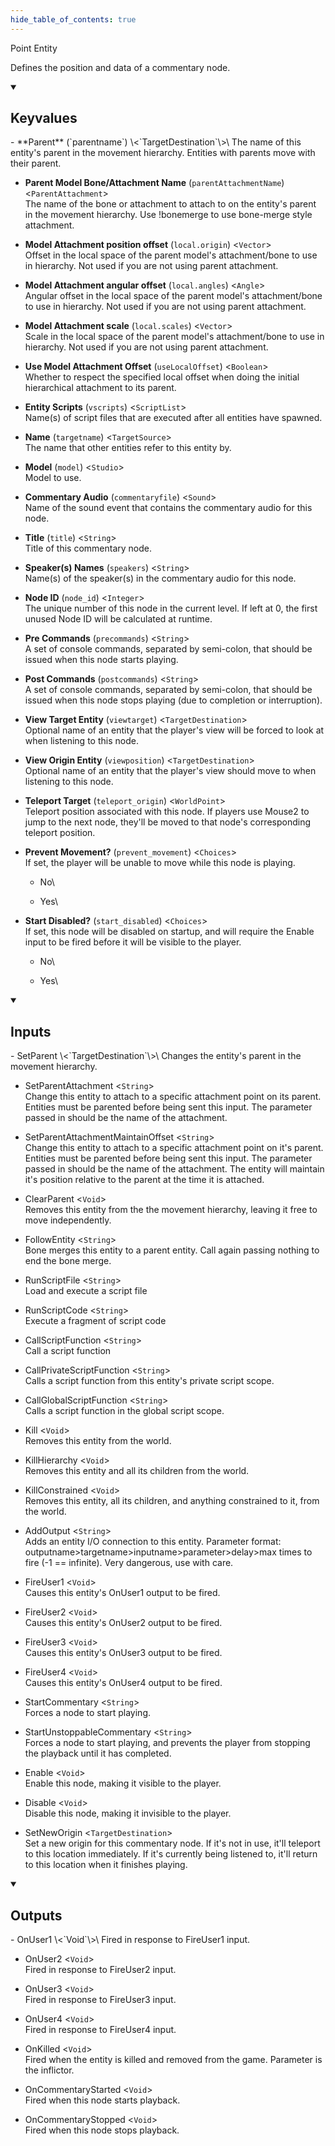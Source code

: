 ```yaml
---
hide_table_of_contents: true
---
```


<!---
!!!!!!
THIS PAGE IS AUTOGENERATED FROM GAME FGD DEFINITIONS!
DO NOT EDIT MANUALLY!
!!!!!!

In order to make edits, you can make an annotation file in /fgd_dump_overrides
-->


Point Entity

Defines the position and data of a commentary node.

<details open>
<summary><h2>Keyvalues</h2></summary>
- **Parent** (`parentname`) \<`TargetDestination`\>\
The name of this entity's parent in the movement hierarchy. Entities with parents move with their parent.

- **Parent Model Bone/Attachment Name** (`parentAttachmentName`) \<`ParentAttachment`\>\
The name of the bone or attachment to attach to on the entity's parent in the movement hierarchy. Use !bonemerge to use bone-merge style attachment.

- **Model Attachment position offset** (`local.origin`) \<`Vector`\>\
Offset in the local space of the parent model's attachment/bone to use in hierarchy. Not used if you are not using parent attachment.

- **Model Attachment angular offset** (`local.angles`) \<`Angle`\>\
Angular offset in the local space of the parent model's attachment/bone to use in hierarchy. Not used if you are not using parent attachment.

- **Model Attachment scale** (`local.scales`) \<`Vector`\>\
Scale in the local space of the parent model's attachment/bone to use in hierarchy. Not used if you are not using parent attachment.

- **Use Model Attachment Offset** (`useLocalOffset`) \<`Boolean`\>\
Whether to respect the specified local offset when doing the initial hierarchical attachment to its parent.

- **Entity Scripts** (`vscripts`) \<`ScriptList`\>\
Name(s) of script files that are executed after all entities have spawned.

- **Name** (`targetname`) \<`TargetSource`\>\
The name that other entities refer to this entity by.

- **Model** (`model`) \<`Studio`\>\
Model to use.

- **Commentary Audio** (`commentaryfile`) \<`Sound`\>\
Name of the sound event that contains the commentary audio for this node.

- **Title** (`title`) \<`String`\>\
Title of this commentary node.

- **Speaker(s) Names** (`speakers`) \<`String`\>\
Name(s) of the speaker(s) in the commentary audio for this node.

- **Node ID** (`node_id`) \<`Integer`\>\
The unique number of this node in the current level. If left at 0, the first unused Node ID will be calculated at runtime.

- **Pre Commands** (`precommands`) \<`String`\>\
A set of console commands, separated by semi-colon, that should be issued when this node starts playing.

- **Post Commands** (`postcommands`) \<`String`\>\
A set of console commands, separated by semi-colon, that should be issued when this node stops playing (due to completion or interruption).

- **View Target Entity** (`viewtarget`) \<`TargetDestination`\>\
Optional name of an entity that the player's view will be forced to look at when listening to this node.

- **View Origin Entity** (`viewposition`) \<`TargetDestination`\>\
Optional name of an entity that the player's view should move to when listening to this node.

- **Teleport Target** (`teleport_origin`) \<`WorldPoint`\>\
Teleport position associated with this node. If players use Mouse2 to jump to the next node, they'll be moved to that node's corresponding teleport position.

- **Prevent Movement?** (`prevent_movement`) \<`Choices`\>\
If set, the player will be unable to move while this node is playing.
  - No\
    
  - Yes\
    


- **Start Disabled?** (`start_disabled`) \<`Choices`\>\
If set, this node will be disabled on startup, and will require the Enable input to be fired before it will be visible to the player.
  - No\
    
  - Yes\
    



 </details>
<details open>
<summary><h2>Inputs</h2></summary>
- SetParent \<`TargetDestination`\>\
Changes the entity's parent in the movement hierarchy.

- SetParentAttachment \<`String`\>\
Change this entity to attach to a specific attachment point on its parent. Entities must be parented before being sent this input. The parameter passed in should be the name of the attachment.

- SetParentAttachmentMaintainOffset \<`String`\>\
Change this entity to attach to a specific attachment point on it's parent. Entities must be parented before being sent this input. The parameter passed in should be the name of the attachment. The entity will maintain it's position relative to the parent at the time it is attached.

- ClearParent \<`Void`\>\
Removes this entity from the the movement hierarchy, leaving it free to move independently.

- FollowEntity \<`String`\>\
Bone merges this entity to a parent entity. Call again passing nothing to end the bone merge.

- RunScriptFile \<`String`\>\
Load and execute a script file

- RunScriptCode \<`String`\>\
Execute a fragment of script code

- CallScriptFunction \<`String`\>\
Call a script function

- CallPrivateScriptFunction \<`String`\>\
Calls a script function from this entity's private script scope.

- CallGlobalScriptFunction \<`String`\>\
Calls a script function in the global script scope.

- Kill \<`Void`\>\
Removes this entity from the world.

- KillHierarchy \<`Void`\>\
Removes this entity and all its children from the world.

- KillConstrained \<`Void`\>\
Removes this entity, all its children, and anything constrained to it, from the world.

- AddOutput \<`String`\>\
Adds an entity I/O connection to this entity. Parameter format: outputname&gt;targetname>inputname&gt;parameter&gt;delay&gt;max times to fire (-1 == infinite). Very dangerous, use with care.

- FireUser1 \<`Void`\>\
Causes this entity's OnUser1 output to be fired.

- FireUser2 \<`Void`\>\
Causes this entity's OnUser2 output to be fired.

- FireUser3 \<`Void`\>\
Causes this entity's OnUser3 output to be fired.

- FireUser4 \<`Void`\>\
Causes this entity's OnUser4 output to be fired.

- StartCommentary \<`String`\>\
Forces a node to start playing.

- StartUnstoppableCommentary \<`String`\>\
Forces a node to start playing, and prevents the player from stopping the playback until it has completed.

- Enable \<`Void`\>\
Enable this node, making it visible to the player.

- Disable \<`Void`\>\
Disable this node, making it invisible to the player.

- SetNewOrigin \<`TargetDestination`\>\
Set a new origin for this commentary node. If it's not in use, it'll teleport to this location immediately. If it's currently being listened to, it'll return to this location when it finishes playing.


 </details>
<details open>
<summary><h2>Outputs</h2></summary>
- OnUser1 \<`Void`\>\
Fired in response to FireUser1 input.

- OnUser2 \<`Void`\>\
Fired in response to FireUser2 input.

- OnUser3 \<`Void`\>\
Fired in response to FireUser3 input.

- OnUser4 \<`Void`\>\
Fired in response to FireUser4 input.

- OnKilled \<`Void`\>\
Fired when the entity is killed and removed from the game. Parameter is the inflictor.

- OnCommentaryStarted \<`Void`\>\
Fired when this node starts playback.

- OnCommentaryStopped \<`Void`\>\
Fired when this node stops playback.


 </details>